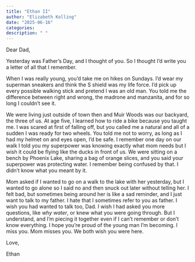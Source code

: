 ```yaml
---
title: "Ethan II"
author: "Elizabeth Kolling"
date: "2025-06-16"
categories: 
description: " "
---
```


Dear Dad, 

Yesterday was Father's Day, and I thought of you. So I thought I’d write you a letter of all that I remember.

When I was really young, you’d take me on hikes on Sundays. I’d wear my superman sneakers and think the S shield was my life force. I’d pick up every possible walking stick and pretend I was an old man. You told me the difference between right and wrong, the madrone and manzanita, and for so long I couldn’t see it.

We were living just outside of town then and Muir Woods was our backyard, the three of us. At age five, I learned how to ride a bike because you taught me. I was scared at first of falling off, but you called me a natural and all of a sudden I was ready for two wheels. You told me not to worry, as long as I had my helmet on and eyes open, I’d be safe. I remember one day on our walk I told you my superpower was knowing exactly what mom needs but I wish it could be flying like the ducks in front of us. We were sitting on a bench by Phoenix Lake, sharing a bag of orange slices, and you said your superpower was protecting water. I remember being confused by that. I didn’t know what you meant by it. 

Mom asked if I wanted to go on a walk to the lake with her yesterday, but I wanted to go alone so I said no and then snuck out later without telling her. I felt bad, but sometimes being around her is like a sad reminder, and I just want to talk to my father. I hate that I sometimes refer to you as father. I wish you had wanted to talk too, Dad. I wish I had asked you more questions, like *why water*, or knew what you were going through. But I understand, and I’m piecing it together even if I can't remember or don't know everything. I hope you're proud of the young man I'm becoming. I miss you. Mom misses you. We both wish you were here. 


Love,

Ethan
